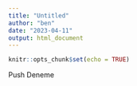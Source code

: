 ```yaml
---
title: "Untitled"
author: "ben"
date: "2023-04-11"
output: html_document
---
```


```r
knitr::opts_chunk$set(echo = TRUE)
```

Push Deneme

